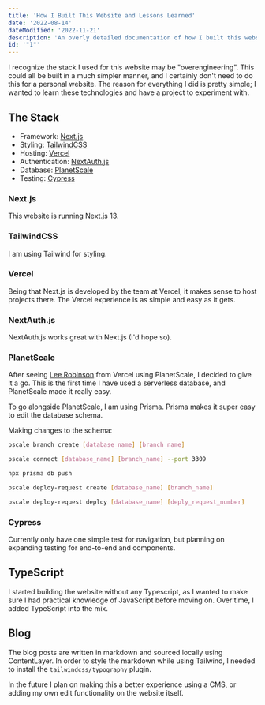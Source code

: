 ```yaml
---
title: 'How I Built This Website and Lessons Learned'
date: '2022-08-14'
dateModified: '2022-11-21'
description: 'An overly detailed documentation of how I built this website, including everything I learned during the process.'
id: '"1"'
---
```


I recognize the stack I used for this website may be "overengineering". This could all be built in a much simpler manner, and I certainly don't need to do this for a personal website. The reason for everything I did is pretty simple; I wanted to learn these technologies and have a project to experiment with.

## The Stack

- Framework: [Next.js](https://nextjs.org/)
- Styling: [TailwindCSS](https://tailwindcss.com/)
- Hosting: [Vercel](https://vercel.com/)
- Authentication: [NextAuth.js](https://next-auth.js.org/)
- Database: [PlanetScale](https://planetscale.com/)
- Testing: [Cypress](https://www.cypress.io/)

### Next.js

This website is running Next.js 13.

### TailwindCSS

I am using Tailwind for styling.

### Vercel

Being that Next.js is developed by the team at Vercel, it makes sense to host projects there. The Vercel experience is as simple and easy as it gets. 

### NextAuth.js

NextAuth.js works great with Next.js (I'd hope so).

### PlanetScale

After seeing [Lee Robinson](https://leerob.io/) from Vercel using PlanetScale, I decided to give it a go. This is the first time I have used a serverless database, and PlanetScale made it really easy. 

To go alongside PlanetScale, I am using Prisma. Prisma makes it super easy to edit the database schema.

Making changes to the schema:

```sh
pscale branch create [database_name] [branch_name]

pscale connect [database_name] [branch_name] --port 3309

npx prisma db push

pscale deploy-request create [database_name] [branch_name]

pscale deploy-request deploy [database_name] [deply_request_number]
```

### Cypress

Currently only have one simple test for navigation, but planning on expanding testing for end-to-end and components.

## TypeScript
I started building the website without any Typescript, as I wanted to make sure I had practical knowledge of JavaScript before moving on. Over time, I added TypeScript into the mix.

## Blog

The blog posts are written in markdown and sourced locally using ContentLayer. In order to style the markdown while using Tailwind, I needed to install the `tailwindcss/typography` plugin.

In the future I plan on making this a better experience using a CMS, or adding my own edit functionality on the website itself.